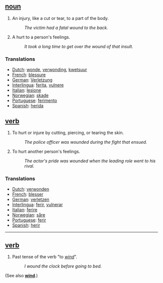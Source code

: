 ==[[noun]]==
#An injury, like a cut or tear, to a part of the body.
#:''The victim had a fatal wound to the back.'' 
#A hurt to a person's feelings. 
#:''It took a long time to get over the wound of that insult.''

===Translations===

*[[Dutch]]: [[wonde]], [[verwonding]], [[kwetsuur]]
*[[French]]: [[blessure]]
*[[German]]: [[Verletzung]]
*[[Interlingua]]: [[ferita]], [[vulnere]]
*[[Italian]]: [[lesione]]
*[[Norwegian]]: [[skade]]
*[[Portuguese]]: [[ferimento]]
*[[Spanish]]: [[herida]]

==[[verb]]==
#To hurt or injure by cutting, piercing, or tearing the skin. 
#:''The police officer was wounded during the fight that ensued.'' 
#To hurt another person's feelings. 
#:''The actor's pride was wounded when the leading role went to his rival.'' 

===Translations===

*[[Dutch]]: [[verwonden]]
*[[French]]: [[blesser]]
*[[German]]: [[verletzen]]
*[[Interlingua]]: [[ferir]], [[vulnerar]]
*[[Italian]]: [[ferire]]
*[[Norwegian]]: [[såre]]
*[[Portuguese]]: [[ferir]]
*[[Spanish]]: [[herir]]

----

==[[verb]]==
#Past tense of the verb "to ''[[wind]]''". 
#:''I wound the clock before going to bed.''

(See also '''[[wind]]'''.)